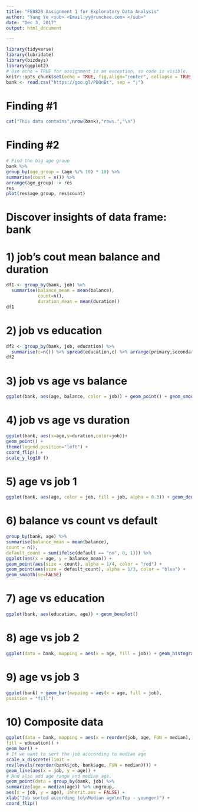 ```yaml
---
title: "FE8828 Assignment 1 for Exploratory Data Analysis"
author: "Yang Ye <sub> <Email:yy@runchee.com> </sub>"
date: "Dec 3, 2017"
output: html_document

---
```


```r
library(tidyverse)
library(lubridate)
library(bizdays)
library(ggplot2)
# Use echo = TRUE for assignment is an exception, so code is visible.
knitr::opts_chunk$set(echo = TRUE, fig.align="center", collapse = TRUE, cache = TRUE)
bank <- read.csv("https://goo.gl/PBQnBt", sep = ";")
```

# Finding #1
```r
cat("This data contains",nrow(bank),"rows.","\n")
```


# Finding #2

```r
# Find the big age group
bank %>%
group_by(age_group = (age %/% 10) * 10) %>%
summarise(count = n()) %>%
arrange(age_group) -> res
res
plot(res$age_group, res$count)
```

# Discover insights of data frame: bank
# 1) job's cout mean balance and duration
```r
df1 <- group_by(bank, job) %>% 
  summarise(balance_mean = mean(balance),
            count=n(),
            duration_mean = mean(duration)) 
df1
```

# 2) job vs education
```r
df2 <- group_by(bank, job, education) %>% 
  summarise(c=n()) %>% spread(education,c) %>% arrange(primary,secondary,tertiary,unknown)
df2
```

# 3) job vs age vs balance
```r
ggplot(bank, aes(age, balance, color = job)) + geom_point() + geom_smooth()
```

# 4) job vs age vs duration
```r
ggplot(bank, aes(x=age,y=duration,color=job))+
geom_point() +
theme(legend.position="left") +
coord_flip() +
scale_y_log10 ()
```


# 5) age vs job 1
```r
ggplot(bank, aes(age, color = job, fill = job, alpha = 0.3)) + geom_density()
```

# 6) balance vs count vs default
```r
group_by(bank, age) %>%
summarise(balance_mean = mean(balance),
count = n(),
default_count = sum(ifelse(default == "no", 0, 1))) %>%
ggplot(aes(x = age, y = balance_mean)) +
geom_point(aes(size = count), alpha = 1/4, color = "red") +
geom_point(aes(size = default_count), alpha = 1/3, color = "blue") +
geom_smooth(se=FALSE)
```

# 7) age vs education
```r
ggplot(bank, aes(education, age)) + geom_boxplot()
```

# 8) age vs job 2
```r
ggplot(data = bank, mapping = aes(x = age, fill = job)) + geom_histogram(binwidth = 10)
```

# 9) age vs job 3
```r
ggplot(bank) + geom_bar(mapping = aes(x = age, fill = job),
position = "fill")
```

# 10) Composite data
```r
ggplot(data = bank, mapping = aes(x = reorder(job, age, FUN = median),
fill = education)) +
geom_bar() +
# If we want to sort the job acccording to median age
scale_x_discrete(limit =
rev(levels(reorder(bank$job, bank$age, FUN = median)))) +
geom_line(aes(x = job, y = age)) +
# And also add age range and median age.
geom_point(data = group_by(bank, job) %>%
summarize(age = median(age)) %>% ungroup,
aes(x = job, y = age), inherit.aes = FALSE) +
xlab("Job sorted according to\nMedian age\n(Top - younger)") +
coord_flip()
```
